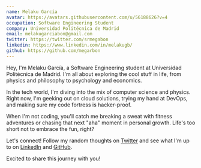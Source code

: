 ```yaml
---
name: Melaku García
avatar: https://avatars.githubusercontent.com/u/56188626?v=4
occupation: Software Engineering Student
company: Universidad Politécnica de Madrid
email: melakugarciabon@gmail.com
twitter: https://twitter.com/srmegabon
linkedin: https://www.linkedin.com/in/melakugb/
github: https://github.com/megarbon
---
```


Hey, I'm Melaku García, a Software Engineering student at Universidad Politécnica de Madrid. I'm all about exploring the cool stuff in life, from physics and philosophy to psychology and economics.

In the tech world, I'm diving into the mix of computer science and physics. Right now, I'm geeking out on cloud solutions, trying my hand at DevOps, and making sure my code fortress is hacker-proof.

When I'm not coding, you'll catch me breaking a sweat with fitness adventures or chasing that next "aha" moment in personal growth. Life's too short not to embrace the fun, right?

Let's connect! Follow my random thoughts on [Twitter](https://twitter.com/srmegabon) and see what I'm up to on [LinkedIn](https://www.linkedin.com/in/melakugb/) and [GitHub](https://github.com/megarbon).

Excited to share this journey with you!
